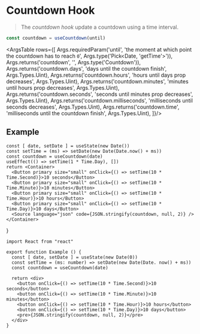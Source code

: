 
<Meta title="Standalone Hooks/useCountdown" />

# Countdown Hook

> The *countdown hook* update a countdown using a time interval.

```ts
const countdown = useCountdown(until)
```

<ArgsTable rows={[
  Args.requiredParam('until', 'the moment at which point the countdown has to reach `0`', Args.type('Pick<Date, \'getTime\'>')),
  Args.returns('countdown', '', Args.type('Countdown')),
  Args.returns('countdown.days', 'days until the countdown finish', Args.Types.Uint),
  Args.returns('countdown.hours', 'hours until days prop decreases', Args.Types.Uint),
  Args.returns('countdown.minutes', 'minutes until hours prop decreases', Args.Types.Uint),
  Args.returns('countdown.seconds', 'seconds until minutes prop decreases', Args.Types.Uint),
  Args.returns('countdown.milliseconds', 'milliseconds until seconds decreases', Args.Types.Uint),
  Args.returns('countdown.time', 'milliseconds until the countdown finish', Args.Types.Uint),
]}/>

## Example

    const [ date, setDate ] = useState(new Date())
    const setTime = (ms) => setDate(new Date(Date.now() + ms))
    const countdown = useCountdown(date)
    useEffect(() => setTime(1 * Time.Day), [])
    return <Container>
      <Button primary size="small" onClick={() => setTime(10 * Time.Second)}>10 seconds</Button>
      <Button primary size="small" onClick={() => setTime(10 * Time.Minute)}>10 minutes</Button>
      <Button primary size="small" onClick={() => setTime(10 * Time.Hour)}>10 hours</Button>
      <Button primary size="small" onClick={() => setTime(10 * Time.Day)}>10 days</Button>
      <Source language="json" code={JSON.stringify(countdown, null, 2)} />
    </Container>
  }

<Live />


```tsx dark=true
import React from "react"

export function Example () {
  const [ date, setDate ] = useState(new Date(0))
  const setTime = (ms: number) => setDate(new Date(Date. now() + ms))
  const countdown = useCountdown(date)

  return <div>
    <button onClick={() => setTime(10 * Time.Second)}>10 seconds</button>
    <button onClick={() => setTime(10 * Time.Minute)}>10 minutes</button>
    <button onClick={() => setTime(10 * Time.Hour)}>10 hours</button>
    <button onClick={() => setTime(10 * Time.Day)}>10 days</button>
    <pre>{JSON.stringify(countdown, null, 2)}</pre>
  </div>
}

```
